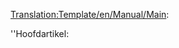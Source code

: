 <noinclude>[[Translation:Template/en/Manual/Main]]</noinclude>:<div class="noprint relarticle mainarticle">''Hoofdartikel: [[{{{1}}}|{{{l1|}}}]]</div>
